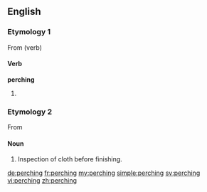 ==English==

===Etymology 1===
From {{term|perch#Etymology 2|perch}} (verb)

====Verb====
'''perching'''
# {{present participle of|perch}}

===Etymology 2===
From {{term|perch#Etymology 2|perch|a rack over which cloth is suspended for inspection}}

====Noun====
{{en-noun|-}}

# {{context|textiles}} Inspection of cloth before finishing.

[[de:perching]]
[[fr:perching]]
[[my:perching]]
[[simple:perching]]
[[sv:perching]]
[[vi:perching]]
[[zh:perching]]